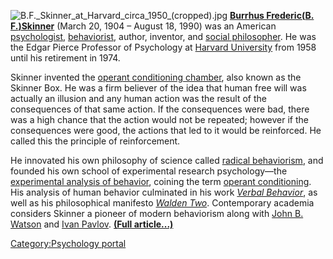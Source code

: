 [[File:B.F. Skinner at Harvard circa 1950 (cropped).jpg|thumb|upright]] '''[[B. F. Skinner|Burrhus Frederic''' ('''B. F.''') '''Skinner]]''' (March 20, 1904 – August 18, 1990) was an American [[psychologist]], [[behaviorist]], author, inventor, and [[Social philosophy|social philosopher]]. He was the Edgar Pierce Professor of Psychology at [[Harvard University]] from 1958 until his retirement in 1974.

Skinner invented the [[operant conditioning chamber]], also known as the Skinner Box. He was a firm believer of the idea that human free will was actually an illusion and any human action was the result of the consequences of that same action. If the consequences were bad, there was a high chance that the action would not be repeated; however if the consequences were good, the actions that led to it would be reinforced. He called this the principle of reinforcement. 

He innovated his own philosophy of science called [[radical behaviorism]], and founded his own school of experimental research psychology—the [[experimental analysis of behavior]], coining the term [[operant conditioning]]. His analysis of human behavior culminated in his work ''[[Verbal Behavior]]'', as well as his philosophical manifesto ''[[Walden Two]]''. Contemporary academia considers Skinner a pioneer of modern behaviorism along with [[John B. Watson]] and [[Ivan Pavlov]]. [[B. F. Skinner|'''(Full article...)''']] [[Category:Psychology portal]]